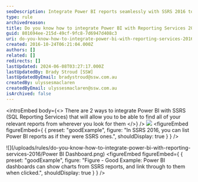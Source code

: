 ```yaml
---
seoDescription: Integrate Power BI reports seamlessly with SSRS 2016 to streamline your reporting workflow.
type: rule
archivedreason:
title: Do you know how to integrate Power BI with Reporting Services 2016?
guid: 801694ee-215d-49cf-9fc8-7d6947d408c3
uri: do-you-know-how-to-integrate-power-bi-with-reporting-services-2016
created: 2016-10-24T06:21:04.000Z
authors: []
related: []
redirects: []
lastUpdated: 2024-06-08T03:27:17.000Z
lastUpdatedBy: Brady Stroud [SSW]
lastUpdatedByEmail: bradystroud@ssw.com.au
createdBy: ulyssesmaclaren
createdByEmail: ulyssesmaclaren@ssw.com.au
isArchived: false
---
```


<introEmbed
  body={<>
There are 2 ways to integrate Power BI with SSRS (SQL Reporting Services) that will allow you to be able to find all of your relevant reports from wherever you look for them
  </>}
/>
![](/uploads/rules/do-you-know-how-to-integrate-power-bi-with-reporting-services-2016/SSRS.png)
<figureEmbed figureEmbed={ {
  preset: "goodExample",
  figure: "In SSRS 2016, you can list Power BI reports as if they were SSRS ones.",
  shouldDisplay: true
} } />


![](/uploads/rules/do-you-know-how-to-integrate-power-bi-with-reporting-services-2016/Power BI Dashboard.png)
<figureEmbed figureEmbed={ {
  preset: "goodExample",
  figure: "Figure - Good Example: Power BI dashboards can show charts from SSRS reports, and link through to them when clicked.",
  shouldDisplay: true
} } />
